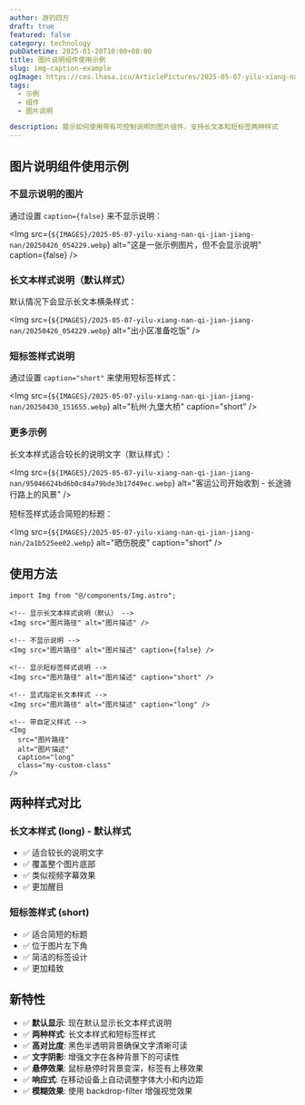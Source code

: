 ```yaml
---
author: 游钓四方
draft: true
featured: false
category: technology
pubDatetime: 2025-01-20T10:00+08:00
title: 图片说明组件使用示例
slug: img-caption-example
ogImage: https://cos.lhasa.icu/ArticlePictures/2025-05-07-yilu-xiang-nan-qi-jian-jiang-nan/20250426_054229.webp_81
tags:
  - 示例
  - 组件
  - 图片说明

description: 展示如何使用带有可控制说明的图片组件，支持长文本和短标签两种样式
---
```



## 图片说明组件使用示例

### 不显示说明的图片

通过设置 `caption={false}` 来不显示说明：

<Img src={`${IMAGES}/2025-05-07-yilu-xiang-nan-qi-jian-jiang-nan/20250426_054229.webp`} alt="这是一张示例图片，但不会显示说明" caption={false} />

### 长文本样式说明（默认样式）

默认情况下会显示长文本横条样式：

<Img 
  src={`${IMAGES}/2025-05-07-yilu-xiang-nan-qi-jian-jiang-nan/20250426_054229.webp`} 
  alt="出小区准备吃饭" 
/>

### 短标签样式说明

通过设置 `caption="short"` 来使用短标签样式：

<Img 
  src={`${IMAGES}/2025-05-07-yilu-xiang-nan-qi-jian-jiang-nan/20250430_151655.webp`} 
  alt="杭州·九堡大桥" 
  caption="short"
/>

### 更多示例

长文本样式适合较长的说明文字（默认样式）：

<Img 
  src={`${IMAGES}/2025-05-07-yilu-xiang-nan-qi-jian-jiang-nan/95046624bd6b0c84a79bde3b17d49ec.webp`} 
  alt="客运公司开始收割 - 长途骑行路上的风景" 
/>

短标签样式适合简短的标题：

<Img 
  src={`${IMAGES}/2025-05-07-yilu-xiang-nan-qi-jian-jiang-nan/2a1b525ee02.webp`} 
  alt="晒伤脱皮" 
  caption="short"
/>

## 使用方法

```astro
import Img from "@/components/Img.astro";

<!-- 显示长文本样式说明（默认） -->
<Img src="图片路径" alt="图片描述" />

<!-- 不显示说明 -->
<Img src="图片路径" alt="图片描述" caption={false} />

<!-- 显示短标签样式说明 -->
<Img src="图片路径" alt="图片描述" caption="short" />

<!-- 显式指定长文本样式 -->
<Img src="图片路径" alt="图片描述" caption="long" />

<!-- 带自定义样式 -->
<Img 
  src="图片路径" 
  alt="图片描述" 
  caption="long"
  class="my-custom-class"
/>
```

## 两种样式对比

### 长文本样式 (long) - 默认样式
- ✅ 适合较长的说明文字
- ✅ 覆盖整个图片底部
- ✅ 类似视频字幕效果
- ✅ 更加醒目

### 短标签样式 (short)
- ✅ 适合简短的标题
- ✅ 位于图片左下角
- ✅ 简洁的标签设计
- ✅ 更加精致

## 新特性

- ✅ **默认显示**: 现在默认显示长文本样式说明
- ✅ **两种样式**: 长文本样式和短标签样式
- ✅ **高对比度**: 黑色半透明背景确保文字清晰可读
- ✅ **文字阴影**: 增强文字在各种背景下的可读性
- ✅ **悬停效果**: 鼠标悬停时背景变深，标签有上移效果
- ✅ **响应式**: 在移动设备上自动调整字体大小和内边距
- ✅ **模糊效果**: 使用 backdrop-filter 增强视觉效果 